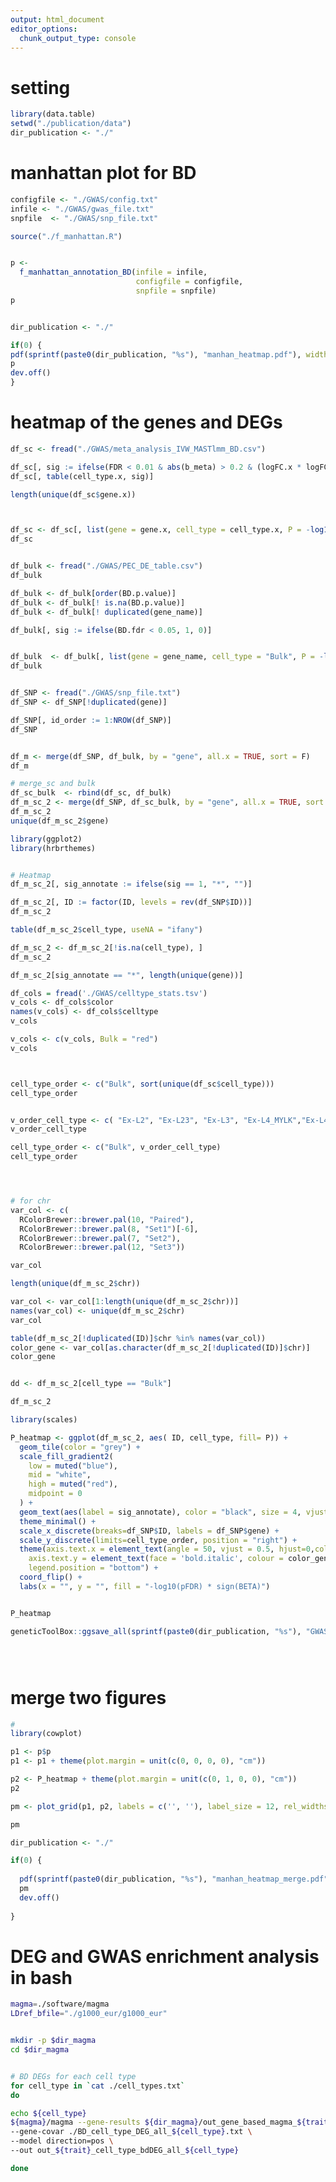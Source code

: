 ```yaml
---
output: html_document
editor_options: 
  chunk_output_type: console
---
```



# setting 
```r
library(data.table)
setwd("./publication/data")
dir_publication <- "./"

```


# manhattan plot for BD
```r
configfile <- "./GWAS/config.txt"
infile <- "./GWAS/gwas_file.txt"
snpfile  <- "./GWAS/snp_file.txt"

source("./f_manhattan.R")


p <-
  f_manhattan_annotation_BD(infile = infile,
                            configfile = configfile,
                            snpfile = snpfile)
p


dir_publication <- "./"

if(0) {
pdf(sprintf(paste0(dir_publication, "%s"), "manhan_heatmap.pdf"), width = 9, height = 12)
p
dev.off()
}


```


# heatmap of the genes and DEGs
```r


df_sc <- fread("./GWAS/meta_analysis_IVW_MASTlmm_BD.csv")

df_sc[, sig := ifelse(FDR < 0.01 & abs(b_meta) > 0.2 & (logFC.x * logFC.y > 0), 1, 0)]
df_sc[, table(cell_type.x, sig)]

length(unique(df_sc$gene.x))



df_sc <- df_sc[, list(gene = gene.x, cell_type = cell_type.x, P = -log10(FDR) * sign(b_meta), sig)]
df_sc


df_bulk <- fread("./GWAS/PEC_DE_table.csv")
df_bulk

df_bulk <- df_bulk[order(BD.p.value)]
df_bulk <- df_bulk[! is.na(BD.p.value)]
df_bulk <- df_bulk[! duplicated(gene_name)]

df_bulk[, sig := ifelse(BD.fdr < 0.05, 1, 0)]


df_bulk  <- df_bulk[, list(gene = gene_name, cell_type = "Bulk", P = -log10(BD.fdr) * sign(BD.log2FC), sig)]
df_bulk


df_SNP <- fread("./GWAS/snp_file.txt")
df_SNP <- df_SNP[!duplicated(gene)]

df_SNP[, id_order := 1:NROW(df_SNP)]
df_SNP


df_m <- merge(df_SNP, df_bulk, by = "gene", all.x = TRUE, sort = F)
df_m

# merge_sc and bulk
df_sc_bulk  <- rbind(df_sc, df_bulk)
df_m_sc_2 <- merge(df_SNP, df_sc_bulk, by = "gene", all.x = TRUE, sort = F)
df_m_sc_2
unique(df_m_sc_2$gene)

library(ggplot2)
library(hrbrthemes)


# Heatmap 
df_m_sc_2[, sig_annotate := ifelse(sig == 1, "*", "")]

df_m_sc_2[, ID := factor(ID, levels = rev(df_SNP$ID))]
df_m_sc_2

table(df_m_sc_2$cell_type, useNA = "ifany")

df_m_sc_2 <- df_m_sc_2[!is.na(cell_type), ]
df_m_sc_2 

df_m_sc_2[sig_annotate == "*", length(unique(gene))]

df_cols = fread('./GWAS/celltype_stats.tsv')
v_cols <- df_cols$color
names(v_cols) <- df_cols$celltype
v_cols

v_cols <- c(v_cols, Bulk = "red")
v_cols



cell_type_order <- c("Bulk", sort(unique(df_sc$cell_type)))
cell_type_order


v_order_cell_type <- c( "Ex-L2", "Ex-L23", "Ex-L3", "Ex-L4_MYLK","Ex-L45_MET", "Ex-L45_LRRK1", "Ex-L5b_HTR2C", "Ex-L56", "Ex-L56_CC_NTNG2",  "Ex-L6_CC_SEMA3A", "Ex-L6b_SEMA3D", "Ex-L6b_SEMA3E", "In-Rosehip_CHST9", "In-Rosehip_TRPC3","In-Reelin","In-VIP", "In-PV_Chandelier", "In-PV_Basket", "In-SST",  "Oli", "OPC","Ast",  "Mic","Endo", "Pericytes")
v_order_cell_type

cell_type_order <- c("Bulk", v_order_cell_type)
cell_type_order




# for chr
var_col <- c(
  RColorBrewer::brewer.pal(10, "Paired"),
  RColorBrewer::brewer.pal(8, "Set1")[-6],
  RColorBrewer::brewer.pal(7, "Set2"),
  RColorBrewer::brewer.pal(12, "Set3"))

var_col

length(unique(df_m_sc_2$chr))

var_col <- var_col[1:length(unique(df_m_sc_2$chr))]
names(var_col) <- unique(df_m_sc_2$chr)
var_col

table(df_m_sc_2[!duplicated(ID)]$chr %in% names(var_col))
color_gene <- var_col[as.character(df_m_sc_2[!duplicated(ID)]$chr)]
color_gene


dd <- df_m_sc_2[cell_type == "Bulk"]

df_m_sc_2

library(scales)

P_heatmap <- ggplot(df_m_sc_2, aes( ID, cell_type, fill= P)) + 
  geom_tile(color = "grey") +
  scale_fill_gradient2(
    low = muted("blue"),
    mid = "white",
    high = muted("red"),
    midpoint = 0
  ) +
  geom_text(aes(label = sig_annotate), color = "black", size = 4, vjust = 0.8) +
  theme_minimal() +
  scale_x_discrete(breaks=df_SNP$ID, labels = df_SNP$gene) +
  scale_y_discrete(limits=cell_type_order, position = "right") +
  theme(axis.text.x = element_text(angle = 50, vjust = 0.5, hjust=0,colour = v_cols[cell_type_order], size = 7),
    axis.text.y = element_text(face = 'bold.italic', colour = color_gene, size = 7),
    legend.position = "bottom") +
  coord_flip() +
  labs(x = "", y = "", fill = "-log10(pFDR) * sign(BETA)")


P_heatmap

geneticToolBox::ggsave_all(sprintf(paste0(dir_publication, "%s"), "GWAS_gene_heatmap"), width = 6, height = 11)





```


# merge two figures

```r
# 
library(cowplot)

p1 <- p$p
p1 <- p1 + theme(plot.margin = unit(c(0, 0, 0, 0), "cm"))

p2 <- P_heatmap + theme(plot.margin = unit(c(0, 1, 0, 0), "cm"))
p2

pm <- plot_grid(p1, p2, labels = c('', ''), label_size = 12, rel_widths = 4:3)

pm

dir_publication <- "./"

if(0) {
  
  pdf(sprintf(paste0(dir_publication, "%s"), "manhan_heatmap_merge.pdf"), width = 16, height = 12)
  pm
  dev.off()
  
}


```



# DEG and GWAS enrichment analysis in bash 
```bash
magma=./software/magma
LDref_bfile="./g1000_eur/g1000_eur"


mkdir -p $dir_magma
cd $dir_magma


# BD DEGs for each cell type
for cell_type in `cat ./cell_types.txt`
do

echo ${cell_type}
${magma}/magma --gene-results ${dir_magma}/out_gene_based_magma_${trait}_snp_${var_N}.genes.raw \
--gene-covar ./BD_cell_type_DEG_all_${cell_type}.txt \
--model direction=pos \
--out out_${trait}_cell_type_bdDEG_all_${cell_type}

done

```


